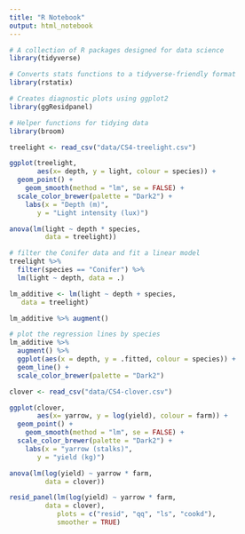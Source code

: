 ```yaml
---
title: "R Notebook"
output: html_notebook
---
```


```r
# A collection of R packages designed for data science
library(tidyverse)

# Converts stats functions to a tidyverse-friendly format
library(rstatix)

# Creates diagnostic plots using ggplot2
library(ggResidpanel)

# Helper functions for tidying data
library(broom)
```

```r
treelight <- read_csv("data/CS4-treelight.csv")
```

```r
ggplot(treelight,
       aes(x= depth, y = light, colour = species)) +
  geom_point() +
    geom_smooth(method = "lm", se = FALSE) +
  scale_color_brewer(palette = "Dark2") +
    labs(x = "Depth (m)",
       y = "Light intensity (lux)")
```

```r
anova(lm(light ~ depth * species,
         data = treelight)) 
```

```r
# filter the Conifer data and fit a linear model
treelight %>% 
  filter(species == "Conifer") %>% 
  lm(light ~ depth, data = .)
```

```r
lm_additive <- lm(light ~ depth + species,
   data = treelight)
```

```r
lm_additive %>% augment()
```

```r
# plot the regression lines by species
lm_additive %>%
  augment() %>% 
  ggplot(aes(x = depth, y = .fitted, colour = species)) +
  geom_line() +
  scale_color_brewer(palette = "Dark2")
```

```r
clover <- read_csv("data/CS4-clover.csv")
```
```r
ggplot(clover,
       aes(x= yarrow, y = log(yield), colour = farm)) +
  geom_point() +
    geom_smooth(method = "lm", se = FALSE) +
  scale_color_brewer(palette = "Dark2") +
    labs(x = "yarrow (stalks)",
       y = "yield (kg)")
```

```r
anova(lm(log(yield) ~ yarrow * farm,
         data = clover)) 
```

```r
resid_panel(lm(log(yield) ~ yarrow * farm,
         data = clover),
            plots = c("resid", "qq", "ls", "cookd"),
            smoother = TRUE)
```

